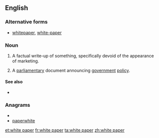 ==English==

===Alternative forms===
* [[whitepaper]], [[white-paper]]

===Noun===
{{en-noun|sg=[[white]] [[paper]]}}

# {{management|marketing}} A factual write-up of something, specifically devoid of the  appearance of marketing.
#{{British|Ireland|politics}} A [[parliamentary]] document announcing [[government]] [[policy]].

====See also====
*{{pedialite}}

===Anagrams===
* {{alphagram|aeehipprtw}}
* [[paperwhite#English|paperwhite]]

[[et:white paper]]
[[fr:white paper]]
[[ta:white paper]]
[[zh:white paper]]